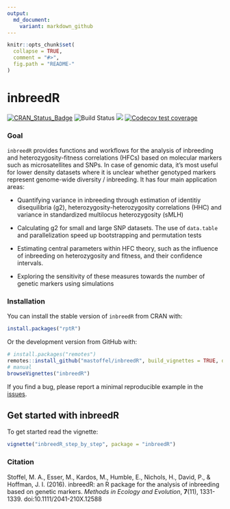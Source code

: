 ```yaml
---
output:
  md_document:
    variant: markdown_github
---
```


<!-- README.md is generated from README.Rmd. Please edit that file -->

```r
knitr::opts_chunk$set(
  collapse = TRUE,
  comment = "#>",
  fig.path = "README-"
)
```

# inbreedR

[![CRAN_Status_Badge](http://www.r-pkg.org/badges/version/inbreedR)](https://cran.r-project.org/package=inbreedR)
![Build Status](https://travis-ci.org/mastoffel/inbreedR.svg?branch=master)
[![](http://cranlogs.r-pkg.org/badges/grand-total/inbreedR)](https://cran.r-project.org/package=inbreedR)
[![Codecov test coverage](https://codecov.io/gh/mastoffel/inbreedR/branch/master/graph/badge.svg)](https://codecov.io/gh/mastoffel/inbreedR?branch=master)

### Goal 

`inbreedR` provides functions and workflows for the analysis of inbreeding and heterozygosity-fitness correlations (HFCs) based on molecular markers such as microsatellites and SNPs. In case of genomic data, it's most useful for lower density datasets where it is unclear whether genotyped markers represent genome-wide diversity / inbreeding. It has four main application areas:

*   Quantifying variance in inbreeding through estimation of identitiy disequilibria (g2), heterozygosity-heterozygosity correlations (HHC) and variance in standardized multilocus heterozygosity (sMLH)

*   Calculating g2 for small and large SNP datasets. The use of `data.table` and parallelization speed up bootstrapping and permutation tests

*   Estimating central parameters within HFC theory, such as the influence of inbreeding on heterozygosity and fitness, and their confidence intervals.

*   Exploring the sensitivity of these measures towards the number of genetic markers using simulations

### Installation

You can install the stable version of `inbreedR` from CRAN with:

```r
install.packages("rptR")
```

Or the development version from GitHub with:

```r
# install.packages("remotes")
remotes::install_github("mastoffel/inbreedR", build_vignettes = TRUE, dependencies = TRUE) 
# manual
browseVignettes("inbreedR")
```
   
If you find a bug, please report a minimal reproducible example in the [issues](https://github.com/mastoffel/inbreedR/issues).


## Get started with inbreedR

To get started read the vignette:  

```r
vignette("inbreedR_step_by_step", package = "inbreedR")
```


### Citation

Stoffel, M. A., Esser, M., Kardos, M., Humble, E., Nichols, H., David, P., & Hoffman, J. I. (2016). inbreedR: an R package for the analysis of inbreeding based on genetic markers. *Methods in Ecology and Evolution*, **7**(11), 1331-1339. doi:10.1111/2041-210X.12588
 
    




